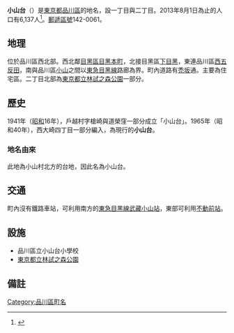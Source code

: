 {{Pathnav|日本|東京都|品川區|frame=1}}
{{Infobox Settlement
|official_name =  小山台
|native_name =
|settlement_type = [[町|町]]
|image_skyline =
|imagesize =
|image_caption =
|image_flag =
|image_seal =
| image_map =
| map_caption =
|subdivision_type = [[國家|國家]]
|subdivision_name = [[File:Flag_of_Japan.svg|border]] [[日本|日本]]
|subdivision_type1 = [[都道府縣|都道府縣]]
|subdivision_name1 = [[File:Flag_of_Tokyo_Prefecture.svg|25px]] [[東京都|東京都]]
|subdivision_type2 = [[東京都區部|特別區]]
|subdivision_name2 = [[File:Flag_of_Shinagawa,_Tokyo.svg|25px]] [[品川區|品川區]]
|subdivision_type3 =
|subdivision_name3 =
|established_title =
|established_date =
|government_type =
|leader_title =
|leader_name =
|area_magnitude =
|area_total_km2 =
|area_land_km2 =
|area_urban_km2 =
|area_metro_km2 =
|area_metro_sq_mi =
|population_as_of= 2013年（平成25年）8月1日
|population_footnotes =
|population_total = 6137
|population_urban =
|population_metro =
|population_density_sq_mi =
|population_density_km2 =
| timezone = [[日本標準時間|JST]]
| utc_offset = +9
|timezone_DST =
|utc_offset_DST =
|latd=|latm=|lats=|latNS=
|longd=|longm=|longs=|longEW=
|elevation_footnotes=
|elevation_m =
|elevation_ft =
|postal_code_type = [[郵遞區號|郵遞區號]]
|postal_code = 142-0061
|area_code =
|website =
|footnotes =
}}
'''小山台'''（{{jpn|j=小山台|hg=こやまだい|rm=Koyamadai|f=y}}）是[[東京都|東京都]][[品川區|品川區]]的地名，設一丁目與二丁目。2013年8月1日為止的人口有6,137人<ref>{{Cite web |url=http://www.city.shinagawa.tokyo.jp/ct/other000044500/201308a.xls |title=世帯と人口‐例月表 【地区別、町丁別、地域センター別】 2013年8月1日現在 |access-date=2013年8月7日 |archive-date=2014年2月23日 |archive-url=https://web.archive.org/web/20140223014045/http://www.city.shinagawa.tokyo.jp/ct/other000044500/201308a.xls |dead-url=no }}</ref>。[[郵遞區號|郵遞區號]]142-0061。

== 地理 ==
位於品川區西北部。西北鄰[[目黑區|目黑區]][[目黑本町|目黑本町]]，北接目黑區[[下目黑|下目黑]]，東連品川區[[西五反田|西五反田]]，南與品川區[[小山_(品川區)|小山]]之間以[[東急目黑線|東急目黑線]]路廊為界。町內道路有[[禿坂|禿坂]]通。主要為住宅區。二丁目北部為[[林試之森公園|東京都立林試之森公園]]一部分。

== 歷史 ==
1941年（[[昭和|昭和]]16年），戶越村字槍崎與道榮窪一部分成立「小山台」。1965年（昭和40年），西大崎四丁目一部分編入，為現行的'''小山台'''。
=== 地名由來 ===
此地為小山村北方的台地，因此名為小山台。

== 交通 ==
町內沒有鐵路車站，可利用南方的[[東急目黑線|東急目黑線]][[武藏小山站|武藏小山站]]，東部可利用[[不動前站|不動前站]]。

== 設施 ==
*品川區立小山台小學校
*[[林試之森公園|東京都立林試之森公園]]

== 備註 ==
{{reflist}}

{{Commonscat|Hatanodai, Shinagawa}}

{{Geographic Location
|中央    = 小山台
|北     = [[目黑區|目黑區]][[下目黑|下目黑]]
|東北 =
|東      = [[西五反田|西五反田]]
|東南 =
|南     = [[小山_(品川區)|小山]]
|西南 =
|西      =
|西北 = [[目黑區|目黑區]][[目黑本町|目黑本町]]
|image     =
}}

{{品川區的町名}}
{{DEFAULTSORT:Koyamadai}}
[[Category:品川區町名|Category:品川區町名]]